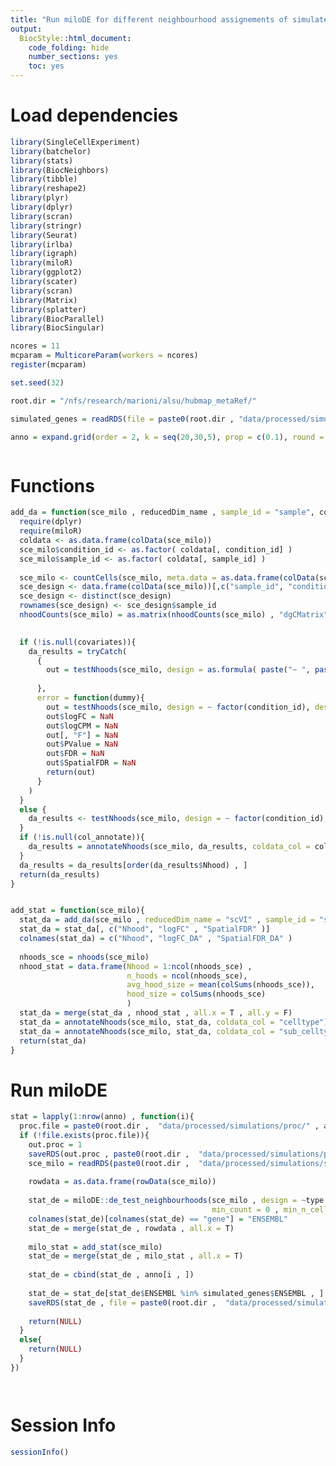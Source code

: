 ```yaml
---
title: "Run miloDE for different neighbourhood assignements of simulated data."
output:
  BiocStyle::html_document:
    code_folding: hide
    number_sections: yes
    toc: yes  
---
```

# Load dependencies

```r


library(SingleCellExperiment)
library(batchelor)
library(stats)
library(BiocNeighbors)
library(tibble)
library(reshape2)
library(plyr)
library(dplyr)
library(scran)
library(stringr)
library(Seurat)
library(irlba)
library(igraph)
library(miloR)
library(ggplot2)
library(scater)
library(scran)
library(Matrix)
library(splatter)
library(BiocParallel)
library(BiocSingular)

ncores = 11
mcparam = MulticoreParam(workers = ncores)
register(mcparam)

set.seed(32)

root.dir = "/nfs/research/marioni/alsu/hubmap_metaRef/"

simulated_genes = readRDS(file = paste0(root.dir , "data/processed/simulations/simulated_genes.Rds"))

anno = expand.grid(order = 2, k = seq(20,30,5), prop = c(0.1), round = c(1:5))



```

# Functions

```r



add_da = function(sce_milo , reducedDim_name , sample_id = "sample", condition_id , col_annotate , covariates = NULL){
  require(dplyr)
  require(miloR)
  coldata <- as.data.frame(colData(sce_milo))
  sce_milo$condition_id <- as.factor( coldata[, condition_id] )
  sce_milo$sample_id <- as.factor( coldata[, sample_id] )
  
  sce_milo <- countCells(sce_milo, meta.data = as.data.frame(colData(sce_milo)), samples="sample_id")
  sce_design <- data.frame(colData(sce_milo))[,c("sample_id", "condition_id" , covariates)]
  sce_design <- distinct(sce_design)
  rownames(sce_design) <- sce_design$sample_id
  nhoodCounts(sce_milo) = as.matrix(nhoodCounts(sce_milo) , "dgCMatrix")
  

  if (!is.null(covariates)){
    da_results = tryCatch(
      {
        out = testNhoods(sce_milo, design = as.formula( paste("~ ", paste(covariates, collapse="+"),sep = "" , " + condition_id") ) , design.df = sce_design, fdr.weighting = "graph-overlap", reduced.dim = reducedDim_name)
        
      },
      error = function(dummy){
        out = testNhoods(sce_milo, design = ~ factor(condition_id), design.df = sce_design, fdr.weighting = "graph-overlap", reduced.dim = reducedDim_name)
        out$logFC = NaN
        out$logCPM = NaN
        out[, "F"] = NaN
        out$PValue = NaN
        out$FDR = NaN
        out$SpatialFDR = NaN
        return(out)
      }
    )
  }
  else {
    da_results <- testNhoods(sce_milo, design = ~ factor(condition_id), design.df = sce_design, fdr.weighting = "graph-overlap", reduced.dim = reducedDim_name)
  }
  if (!is.null(col_annotate)){
    da_results = annotateNhoods(sce_milo, da_results, coldata_col = col_annotate)
  }
  da_results = da_results[order(da_results$Nhood) , ]
  return(da_results)
}


add_stat = function(sce_milo){
  stat_da = add_da(sce_milo , reducedDim_name = "scVI" , sample_id = "sample", condition_id = "type", col_annotate = NULL)
  stat_da = stat_da[, c("Nhood", "logFC" , "SpatialFDR" )]
  colnames(stat_da) = c("Nhood", "logFC_DA" , "SpatialFDR_DA" )
  
  nhoods_sce = nhoods(sce_milo)
  nhood_stat = data.frame(Nhood = 1:ncol(nhoods_sce) , 
                          n_hoods = ncol(nhoods_sce),
                          avg_hood_size = mean(colSums(nhoods_sce)),
                          hood_size = colSums(nhoods_sce)
                          )
  stat_da = merge(stat_da , nhood_stat , all.x = T , all.y = F)
  stat_da = annotateNhoods(sce_milo, stat_da, coldata_col = "celltype")
  stat_da = annotateNhoods(sce_milo, stat_da, coldata_col = "sub_celltype")
  return(stat_da)
}


```

# Run miloDE

```r


stat = lapply(1:nrow(anno) , function(i){
  proc.file = paste0(root.dir ,  "data/processed/simulations/proc/" , anno$order[i] , "_k_" , anno$k[i] , "_round_" , anno$round[i], ".Rds")
  if (!file.exists(proc.file)){
    out.proc = 1
    saveRDS(out.proc , paste0(root.dir ,  "data/processed/simulations/proc/" , anno$order[i] , "_k_" , anno$k[i] , "_round_" , anno$round[i], ".Rds"))
    sce_milo = readRDS(paste0(root.dir ,  "data/processed/simulations/sce_milo/" ,"sce_order_", anno$order[i] , "_k_" , anno$k[i] , "_round_" , anno$round[i], ".Rds"))
  
    rowdata = as.data.frame(rowData(sce_milo))
  
    stat_de = miloDE::de_test_neighbourhoods(sce_milo , design = ~type , covariates = c("type") , 
                                             min_count = 0 , min_n_cells_per_sample = 1 , BPPARAM = mcparam)
    colnames(stat_de)[colnames(stat_de) == "gene"] = "ENSEMBL"
    stat_de = merge(stat_de , rowdata , all.x = T)
    
    milo_stat = add_stat(sce_milo)
    stat_de = merge(stat_de , milo_stat , all.x = T)
    
    stat_de = cbind(stat_de , anno[i , ])
    
    stat_de = stat_de[stat_de$ENSEMBL %in% simulated_genes$ENSEMBL , ]
    saveRDS(stat_de , file = paste0(root.dir ,  "data/processed/simulations/milo_de_selected/" ,"milo_de_order_", anno$order[i] , "_k_" , anno$k[i] , "_round_" , anno$round[i], ".Rds"))
    
    return(NULL)
  }
  else{
    return(NULL)
  }
})




```

# Session Info

```r
sessionInfo()
```
